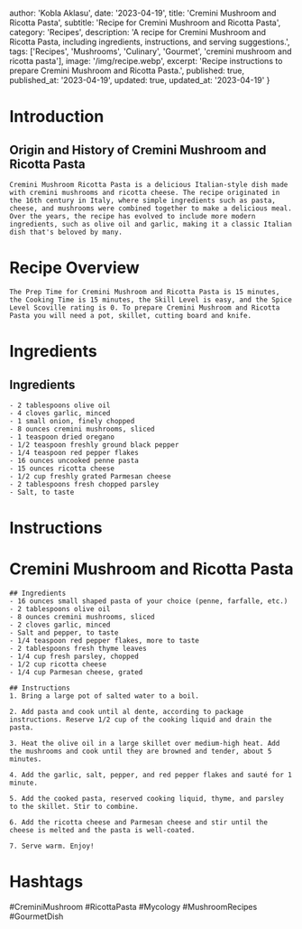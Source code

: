 
  author: 'Kobla Aklasu',
  date: '2023-04-19',
  title: 'Cremini Mushroom and Ricotta Pasta',
  subtitle: 'Recipe for Cremini Mushroom and Ricotta Pasta',
  category: 'Recipes',
  description: 'A recipe for Cremini Mushroom and Ricotta Pasta, including ingredients, instructions, and serving suggestions.',
  tags: ['Recipes', 'Mushrooms', 'Culinary', 'Gourmet', 'cremini mushroom and ricotta pasta'],
  image: '/img/recipe.webp',
  excerpt: 'Recipe instructions to prepare Cremini Mushroom and Ricotta Pasta.',
  published: true,
  published_at: '2023-04-19',
  updated: true,
  updated_at: '2023-04-19'
}


  # Introduction

## Origin and History of Cremini Mushroom and Ricotta Pasta
    Cremini Mushroom Ricotta Pasta is a delicious Italian-style dish made with cremini mushrooms and ricotta cheese. The recipe originated in the 16th century in Italy, where simple ingredients such as pasta, cheese, and mushrooms were combined together to make a delicious meal. Over the years, the recipe has evolved to include more modern ingredients, such as olive oil and garlic, making it a classic Italian dish that's beloved by many.

# Recipe Overview

    The Prep Time for Cremini Mushroom and Ricotta Pasta is 15 minutes, the Cooking Time is 15 minutes, the Skill Level is easy, and the Spice Level Scoville rating is 0. To prepare Cremini Mushroom and Ricotta Pasta you will need a pot, skillet, cutting board and knife.

# Ingredients

## Ingredients
    - 2 tablespoons olive oil
    - 4 cloves garlic, minced
    - 1 small onion, finely chopped
    - 8 ounces cremini mushrooms, sliced
    - 1 teaspoon dried oregano
    - 1/2 teaspoon freshly ground black pepper
    - 1/4 teaspoon red pepper flakes
    - 16 ounces uncooked penne pasta
    - 15 ounces ricotta cheese
    - 1/2 cup freshly grated Parmesan cheese
    - 2 tablespoons fresh chopped parsley
    - Salt, to taste

# Instructions

# Cremini Mushroom and Ricotta Pasta
    
    ## Ingredients
    - 16 ounces small shaped pasta of your choice (penne, farfalle, etc.)
    - 2 tablespoons olive oil
    - 8 ounces cremini mushrooms, sliced
    - 2 cloves garlic, minced
    - Salt and pepper, to taste
    - 1/4 teaspoon red pepper flakes, more to taste
    - 2 tablespoons fresh thyme leaves
    - 1/4 cup fresh parsley, chopped
    - 1/2 cup ricotta cheese
    - 1/4 cup Parmesan cheese, grated
    
    ## Instructions
    1. Bring a large pot of salted water to a boil.
    
    2. Add pasta and cook until al dente, according to package instructions. Reserve 1/2 cup of the cooking liquid and drain the pasta.
    
    3. Heat the olive oil in a large skillet over medium-high heat. Add the mushrooms and cook until they are browned and tender, about 5 minutes.
    
    4. Add the garlic, salt, pepper, and red pepper flakes and sauté for 1 minute.
    
    5. Add the cooked pasta, reserved cooking liquid, thyme, and parsley to the skillet. Stir to combine.
    
    6. Add the ricotta cheese and Parmesan cheese and stir until the cheese is melted and the pasta is well-coated.
    
    7. Serve warm. Enjoy!

# Hashtags

#CreminiMushroom #RicottaPasta #Mycology #MushroomRecipes #GourmetDish



